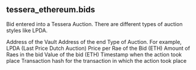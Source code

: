 ## tessera_ethereum.bids 
Bid entered into a Tessera Auction. There are different types of auction styles like LPDA.


<ParamField path="vault">
Address of the Vault
</ParamField>
<ParamField path="user">
Address of the end
</ParamField>
<ParamField path="type">
Type of Auction. For example, LPDA (Last Price Dutch Auction)
</ParamField>
<ParamField path="price">
Price per Rae of the Bid (ETH)
</ParamField>
<ParamField path="amount">
Amount of Raes in the bid
</ParamField>
<ParamField path="volume">
Value of the bid (ETH)
</ParamField>
<ParamField path="block_time">
Timestamp when the action took place
</ParamField>
<ParamField path="tx_hash">
Transaction hash for the transaction in which the action took place
</ParamField>
